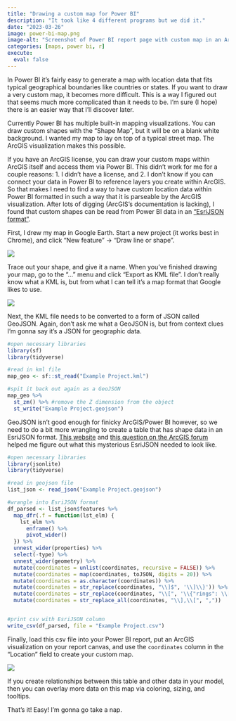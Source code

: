 ```yaml
---
title: "Drawing a custom map for Power BI"
description: "It took like 4 different programs but we did it."
date: "2023-03-26"
image: power-bi-map.png
image-alt: "Screenshot of Power BI report page with custom map in an ArcGIS visual"
categories: [maps, power bi, r]
execute: 
  eval: false
---
```


In Power BI it's fairly easy to generate a map with location data that fits typical geographical boundaries like countries or states. If you want to draw a very custom map, it becomes more difficult. This is a way I figured out that seems much more complicated than it needs to be. I'm sure (I hope) there is an easier way that I'll discover later.

Currently Power BI has multiple built-in mapping visualizations. You can draw custom shapes with the "Shape Map", but it will be on a blank white background. I wanted my map to lay on top of a typical street map. The ArcGIS visualization makes this possible.

If you have an ArcGIS license, you can draw your custom maps within ArcGIS itself and access them via Power BI. This didn't work for me for a couple reasons: 1. I didn't have a license, and 2. I don't know if you can connect your data in Power BI to reference layers you create within ArcGIS. So that makes I need to find a way to have custom location data within Power BI formatted in such a way that it is parseable by the ArcGIS visualization. After lots of digging (ArcGIS's documentation is lacking), I found that custom shapes can be read from Power BI data in an ["EsriJSON format"](https://doc.arcgis.com/en/power-bi/get-started/prepare-your-data.htm).

First, I drew my map in Google Earth. Start a new project (it works best in Chrome), and click "New feature" -\> "Draw line or shape".

![](google-earth-draw.png){fig-alt="Screenshot of Google Earth showing \"Draw line or shape\" option"}

Trace out your shape, and give it a name. When you've finished drawing your map, go to the "..." menu and click "Export as KML file". I don't really know what a KML is, but from what I can tell it's a map format that Google likes to use.

![](google-earth-export-kml.png){fig-alt="Screenshot of Google Earth showing \"Export as KML file\" option"}

Next, the KML file needs to be converted to a form of JSON called GeoJSON. Again, don't ask me what a GeoJSON is, but from context clues I'm gonna say it's a JSON for geographic data.

```r
#open necessary libraries
library(sf)
library(tidyverse)

#read in kml file
map_geo <- sf::st_read("Example Project.kml")

#spit it back out again as a GeoJSON
map_geo %>% 
  st_zm() %>% #remove the Z dimension from the object
  st_write("Example Project.geojson")

```

GeoJSON isn't good enough for finicky ArcGIS/Power BI however, so we need to do a bit more wrangling to create a table that has shape data in an EsriJSON format. [This website](https://docs.safe.com/fme/html/FME_Desktop_Documentation/FME_ReadersWriters/esrijson/esrijson.htm) and [this question on the ArcGIS forum](https://community.esri.com/t5/arcgis-for-power-bi-questions/some-polygons-not-displaying-in-powerbi-visual/td-p/1168070) helped me figure out what this mysterious EsriJSON needed to look like.

```r
#open necessary libraries
library(jsonlite)
library(tidyverse)

#read in geojson file
list_json <- read_json("Example Project.geojson")

#wrangle into EsriJSON format
df_parsed <- list_json$features %>%
  map_dfr(.f = function(lst_elm) {
    lst_elm %>%
      enframe() %>%
      pivot_wider()
  }) %>%
  unnest_wider(properties) %>%
  select(-type) %>%
  unnest_wider(geometry) %>%
  mutate(coordinates = unlist(coordinates, recursive = FALSE)) %>%
  mutate(coordinates = map(coordinates, toJSON, digits = 20)) %>%
  mutate(coordinates = as.character(coordinates)) %>%
  mutate(coordinates = str_replace(coordinates, "\\]$", '\\]\\}')) %>%
  mutate(coordinates = str_replace(coordinates, "\\[", '\\{"rings": \\[')) %>%
  mutate(coordinates = str_replace_all(coordinates, "\\],\\[", ","))


#print csv with EsriJSON column
write_csv(df_parsed, file = "Example Project.csv")

```

Finally, load this csv file into your Power BI report, put an ArcGIS visualization on your report canvas, and use the `coordinates` column in the "Location" field to create your custom map.

![](power-bi-map.png){fig-alt="Screenshot of Power BI report page with custom map in an ArcGIS visual"}

If you create relationships between this table and other data in your model, then you can overlay more data on this map via coloring, sizing, and tooltips.

That's it! Easy! I'm gonna go take a nap.
